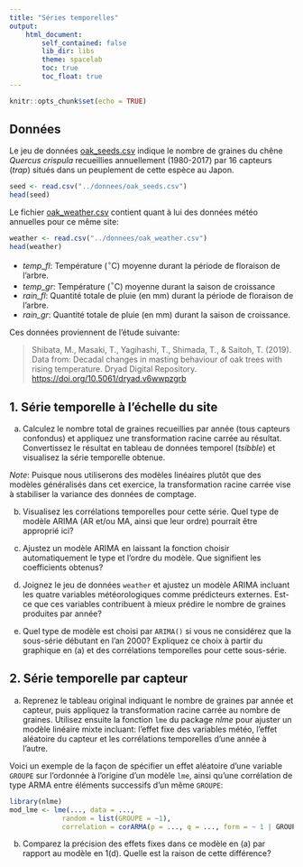 ```yaml
---
title: "Séries temporelles"
output:
    html_document:
        self_contained: false
        lib_dir: libs
        theme: spacelab
        toc: true
        toc_float: true
---
```


```r
knitr::opts_chunk$set(echo = TRUE)
```

## Données

Le jeu de données [oak_seeds.csv](../donnees/oak_seeds.csv) indique le nombre de graines du chêne *Quercus crispula* recueillies annuellement (1980-2017) par 16 capteurs (*trap*) situés dans un peuplement de cette espèce au Japon.

```r
seed <- read.csv("../donnees/oak_seeds.csv")
head(seed)
```

Le fichier [oak_weather.csv](../donnees/oak_weather.csv) contient quant à lui des données météo annuelles pour ce même site:

```r
weather <- read.csv("../donnees/oak_weather.csv")
head(weather)
```

- *temp_fl*: Température ($^{\circ}$C) moyenne durant la période de floraison de l'arbre.
- *temp_gr*: Température ($^{\circ}$C) moyenne durant la saison de croissance
- *rain_fl*: Quantité totale de pluie (en mm) durant la période de floraison de l'arbre.
- *rain_gr*: Quantité totale de pluie (en mm) durant la saison de croissance.

Ces données proviennent de l'étude suivante:

> Shibata, M., Masaki, T., Yagihashi, T., Shimada, T., & Saitoh, T. (2019). Data from: Decadal changes in masting behaviour of oak trees with rising temperature. Dryad Digital Repository. [https://doi.org/10.5061/dryad.v6wwpzgrb](https://doi.org/10.5061/dryad.v6wwpzgrb)


## 1. Série temporelle à l'échelle du site

(a) Calculez le nombre total de graines recueillies par année (tous capteurs confondus) et appliquez une transformation racine carrée au résultat. Convertissez le résultat en tableau de données temporel (*tsibble*) et visualisez la série temporelle obtenue.

*Note*: Puisque nous utiliserons des modèles linéaires plutôt que des modèles généralisés dans cet exercice, la transformation racine carrée vise à stabiliser la variance des données de comptage.

(b) Visualisez les corrélations temporelles pour cette série. Quel type de modèle ARIMA (AR et/ou MA, ainsi que leur ordre) pourrait être approprié ici? 

(c) Ajustez un modèle ARIMA en laissant la fonction choisir automatiquement le type et l'ordre du modèle. Que signifient les coefficients obtenus?

(d) Joignez le jeu de données `weather` et ajustez un modèle ARIMA incluant les quatre variables météorologiques comme prédicteurs externes. Est-ce que ces variables contribuent à mieux prédire le nombre de graines produites par année?

(e) Quel type de modèle est choisi par `ARIMA()` si vous ne considérez que la sous-série débutant en l'an 2000? Expliquez ce choix à partir du graphique en (a) et des corrélations temporelles pour cette sous-série.


## 2. Série temporelle par capteur

(a) Reprenez le tableau original indiquant le nombre de graines par année et capteur, puis appliquez la transformation racine carrée au nombre de graines. Utilisez ensuite la fonction `lme` du package *nlme* pour ajuster un modèle linéaire mixte incluant: l'effet fixe des variables météo, l'effet aléatoire du capteur et les corrélations temporelles d'une année à l'autre. 

Voici un exemple de la façon de spécifier un effet aléatoire d'une variable `GROUPE` sur l'ordonnée à l'origine d'un modèle `lme`, ainsi qu'une corrélation de type ARMA entre éléments successifs d'un même `GROUPE`:

```r
library(nlme)
mod_lme <- lme(..., data = ...,
             random = list(GROUPE = ~1), 
             correlation = corARMA(p = ..., q = ..., form = ~ 1 | GROUPE))
```

(b) Comparez la précision des effets fixes dans ce modèle en (a) par rapport au modèle en 1(d). Quelle est la raison de cette différence?
